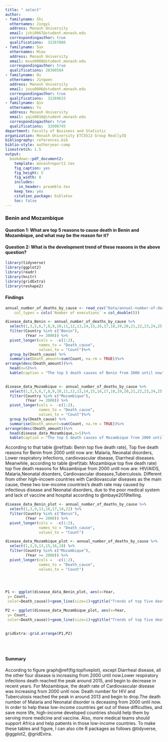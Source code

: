 ```yaml
---
title: " select"
author:
- familyname: Shi
  othernames: Jingyi
  address: Monash University
  email: jshi0067@student.monash.edu
  correspondingauthor: true
  qualifications:  32267886
- familyname: Sun
  othernames: Miao
  address: Monash University
  email: msun0008@student.monash.edu
  correspondingauthor: true
  qualifications: 28380584
- familyname: Ou
  othernames: Jingwen
  address: Monash University
  email: jouu0006@student.monash.edu
  correspondingauthor: true
  qualifications:  32269633
- familyname: Qin
  othernames: Yu
  address: Monash University
  email: yqin0016@student.monash.edu
  correspondingauthor: true
  qualifications:  32606745
department: Faculty of Business and Statistic
organization: Monash University ETC5513 Group Really3Q
bibliography: references.bib
biblio-style: authoryear-comp
linestretch: 1.5
output:
  bookdown::pdf_document2:
    template: monashreport2.tex
    fig_caption: yes
    fig_height: 5
    fig_width: 8
    includes:
      in_header: preamble.tex
    keep_tex: yes
    citation_package: biblatex
    toc: false
---
```


### Benin and Mozambique

#### Question 1: What are top 5 reasons to cause death in Benin and Mozambique, and what may be the reason for it?
#### Question 2: What is the development trend of these reasons in the above question?
```r
library(tidyverse)
library(ggplot2)
library(readr)
library(knitr)
library(gridExtra)
library(reshape2)
```
#### Findings
```r
annual_number_of_deaths_by_cause <- read_csv("Data/annual-number-of-deaths-by-cause.csv", 
    col_types = cols(`Number of executions` = col_double()))
```
```r
disease_data_Benin <- annual_number_of_deaths_by_cause %>% 
  select(1,3,5,6,7,8,9,10,11,12,13,14,15,16,17,18,19,20,21,22,23,24,25,26,27,28,29,30,31,32,33,34,35,36) %>% 
  filter(Country %in% c("Benin"),
         (Year >= 2000)) %>% 
  pivot_longer(cols =  -c(1:2), 
               names_to = "Death_cause", 
               values_to = "Count")%>%
  group_by(Death_cause) %>% 
  summarise(Death_amount=sum(Count, na.rm = TRUE))%>%
arrange(desc(Death_amount))%>%
  head(n=5)%>%
  kable(caption = "The top 5 death causes of Benin from 2000 until now")
  
```


```r
disease_data_Mozambique <- annual_number_of_deaths_by_cause %>% 
  select(1,3,5,6,7,8,9,10,11,12,13,14,15,16,17,18,19,20,21,22,23,24,25,26,27,28,29,30,31,32,33,34,35,36) %>% 
  filter(Country %in% c("Mozambique"),
         (Year >= 2000)) %>% 
  pivot_longer(cols =  -c(1:2), 
               names_to = "Death_cause", 
               values_to = "Count")%>%
  group_by(Death_cause) %>% 
  summarise(Death_amount=sum(Count, na.rm = TRUE))%>%
arrange(desc(Death_amount))%>%
  head(disease_data_Mozambique,n=5)%>%
  kable(caption = "The top 5 death causes of Mozambique from 2000 until now")
```
According to that table \@ref(tab: Benin top five death rate), Top five death reasons for Benin from 2000 until now are: Malaria, Neonatal disorders, Lower respiratory infections, cardiovascular disease, Diarrheal diseases.
Meanwhile, according to table \@ref(tab: Mozambique top five death rate) top five death reasons for Mozambique from 2000 unitl now are: HIV/AIDS, Malaria,Neonatal disorders, Cardiovascular diseases,Tuberculosis.
Different from other high-incoem countries with Cardiovascular diseases as the main cause, these two low-income countries's death rate may caused by infectious disease and Neonatal disorders, due to the poor medical system and lack of vaccine and hospital according to @mbaye2019telling.

```r
disease_data_Benin_plot <- annual_number_of_deaths_by_cause %>% 
  select(1,3,9,13,16,17,18,22) %>% 
  filter(Country %in% c("Benin"),
         (Year >= 2000)) %>% 
  pivot_longer(cols =  -c(1:2), 
               names_to = "Death_cause", 
               values_to = "Count")

disease_data_Mozambique_plot <- annual_number_of_deaths_by_cause %>% 
  select(1,3,9,13,15,16,18) %>% 
  filter(Country %in% c("Mozambique"),
         (Year >= 2000)) %>% 
  pivot_longer(cols =  -c(1:2), 
               names_to = "Death_cause", 
               values_to = "Count")
  
  


P1 <- ggplot(disease_data_Benin_plot, aes(x=Year, 
 y= Count,
 color=Death_cause))+geom_line(size=1)+ggtitle("Trends of top five death rate in Benin")

P2 <- ggplot(disease_data_Mozambique_plot, aes(x=Year, 
 y= Count,
 color=Death_cause))+geom_line(size=1)+ggtitle("Trends of top five death rate in Mozambique")
 
 
gridExtra::grid.arrange(P1,P2)
 
  
  

```


#### Summary
According to figure graph\@ref(fig:topfiveplot), except Diarrheal disease, all the other four disease is increasing from 2000 until now.Lower respiratory infections death reached the peak around 2015, and begin to decrease in recent years.
For Mozambique, the death rate of Cardiovascular disease was increasing from 2000 unitl now. Death number for HIV and Tuberculosis reached the peak in around 2013 and begin to drop.The death number of Malaria and Neonatal disorder is deceasing from 2000 until now.
In order to help these low-income countries get out of these difficulties, and save more life, high-income developed countries should help them by serving more medicine and vaccine. Also, more medical teams should support Africa and help patients in those low-income countries.
To make these tables and figure, I can also cite R packages as follows @tidyverse, @ggplot2, @gridExtra.